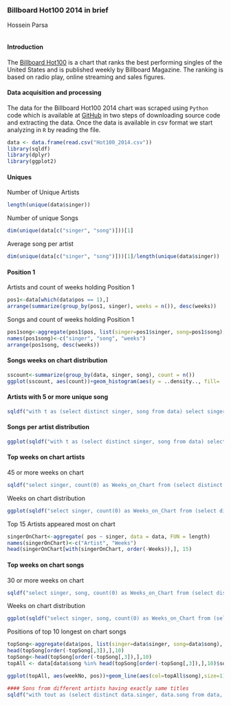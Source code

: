     
```
```

### Billboard Hot100 2014 in brief


Hossein Parsa
```
```

#### Introduction

The [Billboard Hot100](http://www.billboard.com/charts/hot-100) is a chart that ranks the best performing singles of the United States and is published weekly by Billboard Magazine. The ranking is based on radio play, online streaming and sales figures.

#### Data acquisition and processing

The data for the Billboard Hot100 2014 chart was scraped using `Python` code which is available at [GitHub](https://github.com/hparsa741/Data) in two steps of downloading source code and extracting the data. Once the data is available in csv format we start analyzing in `R` by reading the file.


```r
data <- data.frame(read.csv("Hot100_2014.csv"))
library(sqldf)
library(dplyr)
library(ggplot2)
```

#### Uniques
  
Number of Unique Artists
  
```r
length(unique(data$singer))
```
  
Number of unique Songs
  
```r
dim(unique(data[c("singer", "song")]))[1]
```
  
Average song per artist
  
```r
dim(unique(data[c("singer", "song")]))[1]/length(unique(data$singer))
```
  
#### Position 1
  
Artists and count of weeks holding Position 1 
  
```r
pos1<-data[which(data$pos == 1),]
arrange(summarize(group_by(pos1, singer), weeks = n()), desc(weeks))
```
  
Songs and count of weeks holding Position 1 
  
```r
pos1song<-aggregate(pos1$pos, list(singer=pos1$singer, song=pos1$song), sum)
names(pos1song)<-c("singer", "song", "weeks")
arrange(pos1song, desc(weeks))
```
  
#### Songs weeks on chart distribution
  
```r
sscount<-summarize(group_by(data, singer, song), count = n())
ggplot(sscount, aes(count))+geom_histogram(aes(y = ..density.., fill= ..count..), binwidth=1)+geom_density(color='red')+scale_fill_gradient("Count", low = "lightgreen", high = "darkgrey")+labs(title = "Weeks on chart distribution - song")+xlab("Weeks on chart")+guides(fill = guide_legend(title = "count of \nsongs", title.position = "top"))+theme(panel.background = element_rect(fill = "white"))
```
  
#### Artists with 5 or more unique song
  
```r
sqldf("with t as (select distinct singer, song from data) select singer, count(0) as countOfSong from t group by singer having count(0) > 4 order by 2 desc")
```
  
#### Songs per artist distribution
  
```r
ggplot(sqldf("with t as (select distinct singer, song from data) select singer, count(0) as countOfSong from t group by singer order by 2 desc"), aes(countOfSong))+geom_histogram(aes( fill= ..count..), binwidth=1)+scale_fill_gradient("Count", low = "darkgreen", high = "darkgrey")+labs(title = "Song per artist distribution")+xlab("Song per artist")+ylab("")+guides(fill = guide_legend(title = "count of \nartist", title.position = "top"))+theme(panel.background = element_rect(fill = "white"))
```
  
#### Top weeks on chart artists
  
45 or more weeks on chart
  
```r
sqldf("select singer, count(0) as Weeks_on_Chart from (select distinct singer, weekNo from data) group by singer having count(0) >= 45 order by 2 desc, 1")
```
  
Weeks on chart distribution
  
```r
ggplot(sqldf("select singer, count(0) as Weeks_on_Chart from (select distinct singer, weekNo from data) group by singer order by 2 desc, 1"), aes(Weeks_on_Chart))+geom_histogram(aes(y=..density.., fill= ..count..), binwidth=1)+geom_density(color='red')+scale_fill_gradient("Count", low = "darkgreen", high = "darkgrey")+labs(title = "Weeks on Chart Artist distribution")+xlab("Weeks on Chart")+ylab("")+guides(fill = guide_legend(title = "count of \nartist", title.position = "top"))+theme(panel.background = element_rect(fill = "white"))
```
    
Top 15 Artists appeared most on chart
  
```r
singerOnChart<-aggregate( pos ~ singer, data = data, FUN = length)
names(singerOnChart)<-c("Artist", "Weeks")
head(singerOnChart[with(singerOnChart, order(-Weeks)),], 15)
```
  
#### Top weeks on chart songs
  
30 or more weeks on chart
  
```r
sqldf("select singer, song, count(0) as Weeks_on_Chart from (select distinct singer, song, weekNo from data) group by singer, song having count(0) >= 30 order by 3 desc, 1")
```
  
Weeks on chart distribution
  
```r
ggplot(sqldf("select singer, song, count(0) as Weeks_on_Chart from (select distinct singer, song, weekNo from data) group by singer, song order by 3 desc, 1"), aes(Weeks_on_Chart))+geom_histogram(aes(y=..density.., fill= ..count..), binwidth=1)+geom_density(color='red')+scale_fill_gradient("Count", low = "darkgreen", high = "darkgrey")+labs(title = "Weeks on Chart Song distribution")+xlab("Weeks on Chart")+ylab("")+guides(fill = guide_legend(title = "count of \nartist", title.position = "top"))+theme(panel.background = element_rect(fill = "white"))
```
  
Positions of top 10 longest on chart songs
    
```r
topSong<-aggregate(data$pos, list(singer=data$singer, song=data$song), length)
head(topSong[order(-topSong[,3]),],10)
topSong<-head(topSong[order(-topSong[,3]),],10)
topAll <- data[data$song %in% head(topSong[order(-topSong[,3]),],10)$song & data$singer %in% head(topSong[order(-topSong[,3]),],10)$singer,]

ggplot(topAll, aes(weekNo, pos))+geom_line(aes(col=topAll$song),size=1)+labs(title = "Position of longest on chart songs", colour="Song")+xlab("Week Number")+ylab("")+guides(fill = guide_legend(title = "count of \nartist", title.position = "top"))+theme(panel.background = element_rect(fill = "white"))
```
  
```r
#### Sons from different artists having exactly same titles
sqldf("with tout as (select distinct data.singer, data.song from data, (select distinct song, count(0) from (select singer, song from data group by singer, song) group by song having count(0) >1 order by 2) t where t.song=data.song) select song, GROUP_CONCAT(singer, ', ') as 'List of Artists' , count(0) from tout group by song")
```
  
  
```
```